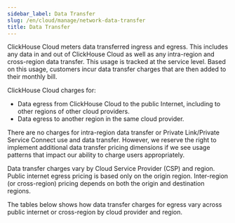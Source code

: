 ```yaml
---
sidebar_label: Data Transfer
slug: /en/cloud/manage/network-data-transfer
title: Data Transfer
---
```



ClickHouse Cloud meters data transferred ingress and egress. 
This includes any data in and out of ClickHouse Cloud as well as any intra-region and cross-region data transfer. 
This usage is tracked at the service level. Based on this usage, customers incur data transfer charges that are then added to their monthly bill.

ClickHouse Cloud charges for:
- Data egress from ClickHouse Cloud to the public Internet, including to other regions of other cloud providers. 
- Data egress to another region in the same cloud provider.

There are no charges for intra-region data transfer or Private Link/Private Service Connect use and data transfer. 
However, we reserve the right to implement additional data transfer pricing dimensions if we see usage patterns that impact our ability to charge users appropriately.

Data transfer charges vary by Cloud Service Provider (CSP) and region. 
Public internet egress pricing is based only on the origin region. 
Inter-region (or cross-region) pricing depends on both the origin and destination regions.

The tables below shows how data transfer charges for egress vary across public internet or cross-region by cloud provider and region.

<NetworkPricing/>
